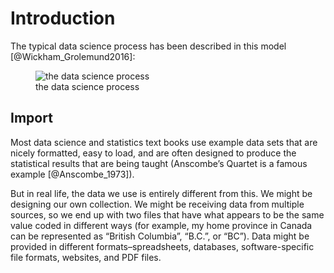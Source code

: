 # Introduction {#intro}


The typical data science process has been described in this model [@Wickham_Grolemund2016]:

![the data science process](data-science.png)


## Import

Most data science and statistics text books use example data sets that are nicely formatted, easy to load, and are often designed to produce the statistical results that are being taught (Anscombe's Quartet is a famous example [@Anscombe_1973]).

But in real life, the data we use is entirely different from this. We might be designing our own collection. We might be receiving data from multiple sources, so we end up with two files that have what appears to be the same value coded in different ways (for example, my home province in Canada can be represented as "British Columbia", "B.C.", or "BC"). Data might be provided in different formats–spreadsheets, databases, software-specific file formats, websites, and PDF files.






